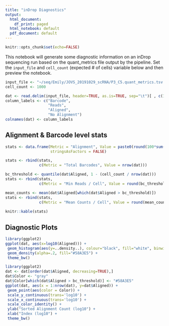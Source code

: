 ```yaml
---
title: "inDrop Diagnostics"
output:
  html_document:
    df_print: paged
  html_notebook: default
  pdf_document: default
---
```


```r
knitr::opts_chunk$set(echo=FALSE)
```

This notebook will generate some diagnostic information on an inDrop sequencing run based on the quant_metrics file output by the pipeline. Set the `input_file` and `cell_count` (expected # of cells) variable below and then preview the notebook.

```r
input_file <- "~/seq/Emily/JOVS_20191029_scRNA/P3_C5.quant_metrics.tsv.gz"
cell_count <- 1000

```


```r
dat <- read.delim(input_file, header=TRUE, as.is=TRUE, sep="\t")[ , c(1,2,3,7)]
column_labels <- c("Barcode",
                   "Reads",
                   "Aligned",
                   "No Alignment")
colnames(dat) <- column_labels
```

## Alignment & Barcode level stats

```r
stats <- data.frame(Metric = "Alignment", Value = paste0(round(100*sum(dat$Aligned)/sum(dat$Reads)), "%"), 
                    stringsAsFactors = FALSE)

stats <- rbind(stats, 
               c(Metric = "Total Barcodes", Value = nrow(dat)))

bc_threshold <- quantile(dat$Aligned, 1 - (cell_count / nrow(dat)))
stats <- rbind(stats, 
               c(Metric = "Min Reads / Cell", Value = round(bc_threshold)))

mean_counts <- mean(dat$Aligned[which(dat$Aligned > bc_threshold)])
stats <- rbind(stats, 
               c(Metric = "Mean Counts / Cell", Value = round(mean_counts)))
               
knitr::kable(stats)
```

## Diagnostic Plots

```r
library(ggplot2)
ggplot(dat, aes(x=log10(Aligned))) + 
 geom_histogram(aes(y=..density..), colour="black", fill="white", binwidth=.05) +
 geom_density(alpha=.2, fill="#58A3E5") +
 theme_bw()
```

```r
library(ggplot2)
dat <- dat[order(dat$Aligned, decreasing=TRUE),]
dat$Color <- "gray"
dat$Color[which(dat$Aligned > bc_threshold)] <- "#58A3E5"
ggplot(dat, aes(x = 1:nrow(dat), y=dat$Aligned)) +
 geom_point(aes(color = Color)) +
 scale_y_continuous(trans='log10') +
 scale_x_continuous(trans='log10') +
 scale_color_identity() +
 ylab("Sorted Alignment Count (log10") +
 xlab("Index (log10") +
 theme_bw()
```
